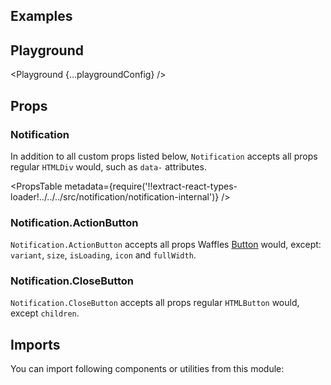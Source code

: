 


<Layout title="Notification" description="🚧 This page is under construction">

## Examples

<Example title="Basic usage" path="notification/basic-usage">
  <BasicUsage />
</Example>

<Example title="Variants" path="notification/variants">
  <Variants />
</Example>

<Example title="Banner" path="notification/banner">
  <Banner />
</Example>

<Example title="Closable" path="notification/closable">
  <Closable />
</Example>

<Example title="With custom action" path="notification/with-action">
  <WithAction />
</Example>

<Example title="Custom close button" path="notification/custom-close">
  <CustomClose />
</Example>

<Example title="Inverted" path="notification/inverted" darkPreview>
  <Inverted />
</Example>

## Playground

<Playground {...playgroundConfig} />

## Props

### Notification

In addition to all custom props listed below, `Notification` accepts all props regular `HTMLDiv` would, such as `data-` attributes.

<PropsTable
  metadata={require('!!extract-react-types-loader!../../../src/notification/notification-internal')}
/>

### Notification.ActionButton

`Notification.ActionButton` accepts all props Waffles [Button](/components/button/#props) would, except: `variant`, `size`, `isLoading`, `icon` and `fullWidth`.

### Notification.CloseButton

`Notification.CloseButton` accepts all props regular `HTMLButton` would, except `children`.

## Imports

You can import following components or utilities from this module:

<Imports module={NotificationExports} path="@datacamp/waffles/notification" />

</Layout>
